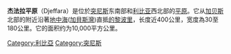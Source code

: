 {{Expand language|1=fr|time=2020-08-11T08:44:48+00:00}}
{{coord|32.599122|11.694031|type:landmark_region:LY_dim:50000_source:dewiki|format=dms|display=title}}
'''杰法拉平原'''（Djeffara）是位於[[突尼斯|突尼斯]]东南部和[[利比亚|利比亚]]西北部的[[平原|平原]]。它从[[加贝斯|加贝斯]]北部的{{link-fr|希拉 (突尼斯)|Skhira|希拉}}附近沿著[[地中海|地中海]]([[加貝斯灣|加貝斯灣]])直抵[[的黎波里|的黎波里]]，长度近400公里，宽度為30至180公里。它的面积约为10,000平方公里。

[[Category:利比亞|Category:利比亞]]
[[Category:突尼斯|Category:突尼斯]]
